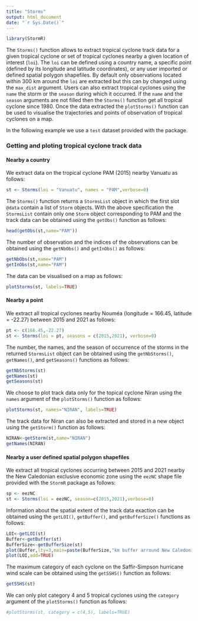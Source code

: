 ```yaml
---
title: "Storms"
output: html_document
date: "`r Sys.Date()`"
---
```


``` r
library(StormR)
```

The `Storms()` function allows to extract tropical cyclone track data for a given tropical cyclone or set of tropical cyclones nearby a given location of interest (`loi`). The `loi` can be defined using a country name, a specific point (defined by its longitude and latitude coordinates), or any user imported or defined spatial polygon shapefiles. By default only observations located within 300 km around the `loi` are extracted but this can by changed using the `max_dist` argument. Users can also extract tropical cyclones using the `name` the storm or the `season` during which it occurred. If the `name` and the `season` arguments are not filled then the `Storms()` function get all tropical cyclone since 1980. Once the data extracted the `plotStorms()` function can be used to visualise the trajectories and points of observation of tropical cyclones on a map.

In the following example we use a `test` dataset provided with the package. 

### Getting and ploting tropical cyclone track data

#### Nearby a country

We extract data on the tropical cyclone PAM (2015) nearby Vanuatu as follows:  

``` r
st <- Storms(loi = "Vanuatu", names = "PAM",verbose=0)
```

The `Storms()` function returns a `StormsList` object in which the first slot `@data` contain a list of `Storm` objects. With the above specification the `StormsList` contain only one `Storm` object corresponding to PAM and the track data can be obtained using the `getObs()` function as follows:

``` r
head(getObs(st,name="PAM"))
```

The number of observation and the indices of the observations can be obtained using the `getNbObs()` and `getInObs()` as follows:

``` r
getNbObs(st,name="PAM")
getInObs(st,name="PAM")
```

The data can be visualised on a map as follows:

``` r
plotStorms(st, labels=TRUE)
```

#### Nearby a point

We extract all tropical cyclones nearby Nouméa (longitude = 166.45, latitude = -22.27) between 2015 and 2021 as follows:

``` r
pt <- c(166.45,-22.27)
st <- Storms(loi = pt, seasons = c(2015,2021), verbose=0)
```

The number, the names, and the season of occurrence of the storms in the returned `StormsList` object can be obtained using the `getNbStorms()`, `getNames()`, and `getSeasons()` functions as follows:

``` r
getNbStorms(st)
getNames(st)
getSeasons(st)
```

We choose to plot track data only for the topical cyclone Niran using the `names` argument of the `plotStorms()` function as follows:

``` r
plotStorms(st, names="NIRAN", labels=TRUE)
```

The track data for Niran can also be extracted and stored in a new object using the `getStorm()` function as follows:

``` r
NIRAN<-getStorm(st,name="NIRAN")
getNames(NIRAN)
```

#### Nearby a user defined spatial polygon shapefiles 

We extract all tropical cyclones occurring between 2015 and 2021 nearby the New Caledonian exclusive economic zone using the `eezNC` shape file provided with the `StormR` package as follows:

``` r
sp <- eezNC
st <- Storms(loi = eezNC, season=c(2015,2021),verbose=0)
```

Information about the spatial extent of the track data exaction can be obtained using the `getLOI()`, `getBuffer()`, and `getBufferSize()` functions as follows:

``` r
LOI<-getLOI(st)
Buffer<-getBuffer(st)
BufferSize<-getBufferSize(st)
plot(Buffer,lty=3,main=paste(BufferSize,"km buffer arround New Caledonian EEZ",sep=" "))
plot(LOI,add=TRUE)
```

The maximum category of each cyclone on the Saffir-Simpson hurricane wind scale can be obtained using the `getSSHS()` function as follows:

``` r
getSSHS(st)
```

We can only plot category 4 and 5 tropical cyclones using the `category` argument of the `plotStorms()` function as follows:

``` r
#plotStorms(st, category = c(4,5), labels=TRUE)
```
